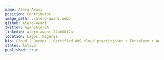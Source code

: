 ---
name: Alero Awani
position: Contributor
image_path: ./alero-awani.webp
github: Alero-Awani
twitter: AwaniAleroA
linkedin: alero-awani-22ab8817a
location: Lagos, Nigeria
bio: Cloud | Devops | Certified AWS cloud practitioner + Terraform + Ansible + Networking. As a Layer5 intern, I am active in the Meshery project.
status: Active
published: true
---
